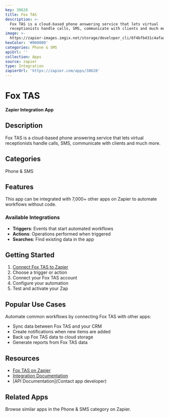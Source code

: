 ```yaml
---
key: 38628
title: Fox TAS
description: >-
  Fox TAS is a cloud-based phone answering service that lets virtual
  receptionists handle calls, SMS, communicate with clients and much more.
image: >-
  https://zapier-images.imgix.net/storage/developer_cli/6f4bfb431c4afaa512a64f6493aa3130.png?auto=format%2Ccompress&ixlib=python-3.0.0&q=50
hexColor: '#000000'
categories: Phone & SMS
apiUrl: ''
collection: Apps
source: zapier
type: Integration
zapierUrl: 'https://zapier.com/apps/38628'
---
```

# Fox TAS

**Zapier Integration App**

## Description

Fox TAS is a cloud-based phone answering service that lets virtual receptionists handle calls, SMS, communicate with clients and much more.

## Categories

Phone & SMS

## Features

This app can be integrated with 7,000+ other apps on Zapier to automate workflows without code.

### Available Integrations

- **Triggers**: Events that start automated workflows
- **Actions**: Operations performed when triggered
- **Searches**: Find existing data in the app

## Getting Started

1. [Connect Fox TAS to Zapier](https://zapier.com/apps/38628)
2. Choose a trigger or action
3. Connect your Fox TAS account
4. Configure your automation
5. Test and activate your Zap

## Popular Use Cases

Automate common workflows by connecting Fox TAS with other apps:

- Sync data between Fox TAS and your CRM
- Create notifications when new items are added
- Back up Fox TAS data to cloud storage
- Generate reports from Fox TAS data

## Resources

- [Fox TAS on Zapier](https://zapier.com/apps/38628)
- [Integration Documentation](https://zapier.com/apps/38628/integrations)
- [API Documentation](Contact app developer)

## Related Apps

Browse similar apps in the Phone & SMS category on Zapier.
